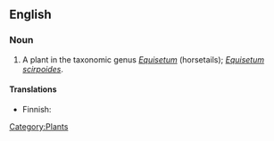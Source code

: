 ==English==

===Noun===
{{en-noun|sg=[[dwarf]] [[horsetail]]}}

# A plant in the taxonomic genus ''[[Equisetum]]'' (horsetails); ''[[Equisetum scirpoides]]''.

====Translations====
{{top}}
*Finnish: {{t-|fi|hentokorte}}
{{trans-mid}}
{{trans-bottom}}

[[Category:Plants]]